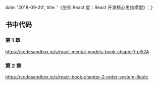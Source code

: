   date: '2018-09-20',
  title: '《坐标 React 星：React 开发核心思维模型》',
}

## 书中代码

### 第 1 章

https://codesandbox.io/s/react-mental-models-book-chapter1-pl524

### 第 2 章

https://codesandbox.io/s/react-book-chapter-2-order-system-8eutc
